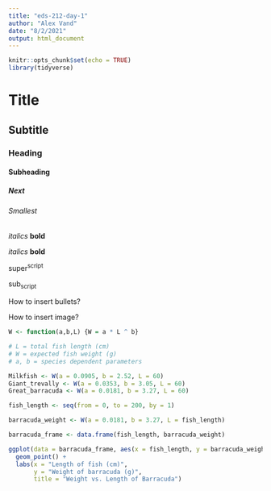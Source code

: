 ```yaml
---
title: "eds-212-day-1"
author: "Alex Vand"
date: "8/2/2021"
output: html_document
---
```


```r
knitr::opts_chunk$set(echo = TRUE)
library(tidyverse)
```

# Title
## Subtitle
### Heading
#### Subheading
##### Next
###### Smallest

*italics*
**bold**

_italics_
__bold__

$\text{super}^\text{script}$

$\text{sub}_\text{script}$

How to insert bullets?

How to insert image?

```r
W <- function(a,b,L) {W = a * L ^ b}

# L = total fish length (cm)
# W = expected fish weight (g)
# a, b = species dependent parameters

Milkfish <- W(a = 0.0905, b = 2.52, L = 60)
Giant_trevally <- W(a = 0.0353, b = 3.05, L = 60)
Great_barracuda <- W(a = 0.0181, b = 3.27, L = 60)

```


```r
fish_length <- seq(from = 0, to = 200, by = 1)

barracuda_weight <- W(a = 0.0181, b = 3.27, L = fish_length)

barracuda_frame <- data.frame(fish_length, barracuda_weight)

ggplot(data = barracuda_frame, aes(x = fish_length, y = barracuda_weight)) +
  geom_point() +
  labs(x = "Length of fish (cm)",
       y = "Weight of barracuda (g)",
       title = "Weight vs. Length of Barracuda")

```



